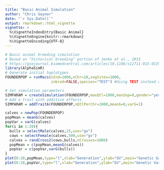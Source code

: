 ```yaml
---
title: "Basic Animal Simulation"
author: "Chris Gaynor"
date: "`r Sys.Date()`"
output: rmarkdown::html_vignette
vignette: >
  %\VignetteIndexEntry{Basic Animal}
  %\VignetteEngine{knitr::rmarkdown}
  %\VignetteEncoding{UTF-8}
---
```


```r
# Basic animal breeding simulation
# Based on "historical breeding" portion of Jenko et al., 2015
# https://gsejournal.biomedcentral.com/articles/10.1186/s12711-015-0135-3
library(AlphaSimR)
# Generate initial haplotypes
FOUNDERPOP = runMacs(nInd=1000,nChr=10,segSites=1000,
                     inbred=FALSE,species="TEST") #Using TEST instead of CATTLE for speed

# Set simulation parameters
SIMPARAM = createSimulation(FOUNDERPOP,maxQtl=1000,maxSnp=0,gender="yes_sys")
# Add a trait with additive effects
SIMPARAM = addTraitA(FOUNDERPOP,nQtlPerChr=1000,meanG=0,varG=1)

calves = newPop(FOUNDERPOP)
popMean = meanG(calves)
popVar = varG(calves)
for(i in 1:20){
  bulls = selectMale(calves,25,use="gv")
  cows = selectFemale(calves,500,use="gv")
  calves = randCross2(cows,bulls,nCrosses=1000)
  popMean = c(popMean,meanG(calves))
  popVar = c(popVar,varG(bulls))
}
plot(0:20,popMean,type="l",xlab="Generation",ylab="GV",main="Genetic Gain")
plot(0:20,popVar,type="l",xlab="Generation",ylab="GV",main="Genetic Variance")
```

